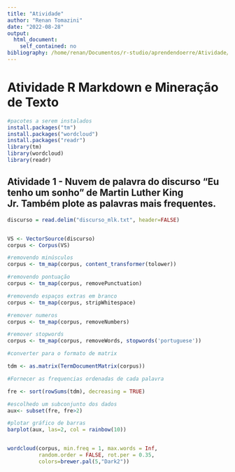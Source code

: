 ```yaml
---
title: "Atividade"
author: "Renan Tomazini"
date: "2022-08-28"
output:
  html_document:
    self_contained: no
bibliography: /home/renan/Documentos/r-studio/aprendendoerre/Atividade/bib.bib
---
```


# Atividade R Markdown e Mineração de Texto

``` r
#pacotes a serem instalados
install.packages("tm")
install.packages("wordcloud")
install.packages("readr")
library(tm)
library(wordcloud)
library(readr)

```

## Atividade 1 - Nuvem de palavra do discurso “Eu tenho um sonho” de Martin Luther King Jr. Também plote as palavras mais frequentes.
```r
discurso = read.delim("discurso_mlk.txt", header=FALSE)


VS <- VectorSource(discurso)
corpus <- Corpus(VS)

#removendo minúsculos
corpus <- tm_map(corpus, content_transformer(tolower))

#removendo pontuação
corpus <- tm_map(corpus, removePunctuation)

#removendo espaços extras em branco
corpus <- tm_map(corpus, stripWhitespace)

#remover numeros
corpus <- tm_map(corpus, removeNumbers)

#remover stopwords
corpus <- tm_map(corpus, removeWords, stopwords('portuguese'))

#converter para o formato de matrix

tdm <- as.matrix(TermDocumentMatrix(corpus))

#Fornecer as frequencias ordenadas de cada palavra

fre <- sort(rowSums(tdm), decreasing = TRUE)

#escolhedo um subconjunto dos dados
aux<- subset(fre, fre>2)

#plotar gráfico de barras
barplot(aux, las=2, col = rainbow(10))


wordcloud(corpus, min.freq = 1, max.words = Inf,
          random.order = FALSE, rot.per = 0.35,
          colors=brewer.pal(5,"Dark2"))

```

